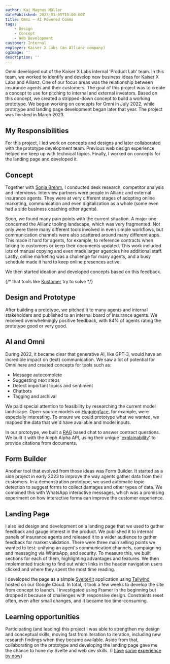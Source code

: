 ```yaml
---
author: Kai Magnus Müller
datePublished: 2023-03-05T15:00:00Z
title: Omni – AI Powered Comms
tags:
    - Design
    - Concept
    - Web Development
customer: Internal
employer: Kaiser X Labs (an Allianz company)
ogImage: ''
description: ''
---
```



<Figure
    alt="We researched how insurance agents work, what their challenges and problems are and the current tool landscape. Based on this, we created concepts in three main areas: communication, contact management and campaigns."
    src="https://res.cloudinary.com/dm3a0qioc/image/upload/v1719993566/Omni/omni-design-collage-1-3_tm0c6h.jpg"
    width="3200"
    height="2000"></Figure>

Omni developed out of the Kaiser X Labs internal 'Product Lab' team. In this team, we worked to identify and develop new business ideas for Kaiser X Labs and Allianz. One of our focus areas was the relationship between insurance agents and their customers. The goal of this project was to create a concept to use for pitching to internal and external investors. Based on this concept, we created a stripped-down concept to build a working prototype. We began working on concepts for Omni in July 2022, while prototype and landing page development began later that year. The project was finished in March 2023.

## My Responsibilities

For this project, I led work on concepts and designs and later collaborated with the prototype development team. Previous web design experience helped me keep up with technical topics. Finally, I worked on concepts for the landing page and developed it.

## Concept

Together with [Sonja Brehm](https://www.sonjabrehm.com/), I conducted desk research, competitor analysis and interviews. Interview partners were people in Allianz and external insurance agents. They were at very different stages of adopting online marketing, communication and even digitalization as a whole (some even had a side business coaching other agents).

Soon, we found many pain points with the current situation. A major one concerned the Allianz tooling landscape, which was very fragmented. Not only were there many different tools involved in even simple workflows, but communication channels were also scattered around many different apps. This made it hard for agents, for example, to reference contracts when talking to customers or keep their documents updated. This work included lots of manual copying and even made larger agencies hire additional staff. Lastly, online marketing was a challenge for many agents, and a busy schedule made it hard to keep online presences active.

We then started ideation and developed concepts based on this feedback.

{/* that tools like [Kustomer](https://www.kustomer.com/) try to solve */}

<Figure
    alt="After our first sketches, we developed a powerful but rough design draft. We then streamlined and focused it for the final concept."
    src="https://res.cloudinary.com/dm3a0qioc/image/upload/v1719993566/Omni/omni-concept-collage-1-3_lplrnc.jpg"
    width="3200"
    height="2000"></Figure>

## Design and Prototype

After building a prototype, we pitched it to many agents and internal stakeholders and published to an internal board of insurance agents. We received overwhelmingly positive feedback, with 84% of agents rating the prototype good or very good.

## AI and Omni

During 2022, it became clear that generative AI, like GPT-3, would have an incredible impact on (text) communication. We saw a lot of potential for Omni here and created concepts for tools such as:

- Message autocomplete
- Suggesting next steps
- Detect important topics and sentiment
- Chatbots
- Tagging and archival

We paid special attention to feasibility by researching the current model landscape. Open-source models on [Huggingface](https://huggingface.co/), for example, were especially interesting. To ensure we could prototype what we wanted, we mapped the data that we'd have available and model inputs.

In our prototype, we built a [RAG](https://en.wikipedia.org/wiki/Prompt_engineering#Retrieval-augmented_generation) based chat to answer contract questions. We built it with the Aleph Alpha API, using their unique '[explainability](https://docs.aleph-alpha.com/docs/explainability/explainability/)' to provide citations from documents.

## Form Builder

Another tool that evolved from those ideas was Form Builder. It started as a side project in early 2023 to improve the way agents gather data from their customers. In a demonstration prototype, we used automatic topic detection to suggest forms to collect damages and other types of data. We combined this with WhatsApp interactive messages, which was a promising experiment on how interactive forms can improve the customer experience.

<Figure
    alt="Interactive messages allow customers (left) to send predefined answers to questions. Form Builder would then take that data, together with images and more and fill out forms for the agent (right)."
    src="https://res.cloudinary.com/dm3a0qioc/image/upload/v1720019782/Omni/fb-flow-collage-1-2_ualghq.jpg"
    width="3200"
    height="2000"></Figure>

## Landing Page

I also led design and development on a landing page that we used to gather feedback and gauge interest in the product. We published it to internal panels of insurance agents and released it to a wider audience to gather feedback for market validation.
There were three main selling points we wanted to test: unifying an agent's communication channels, campaigning and messaging via WhatsApp, and security. To measure this, we built sections for each of them, highlighting advantages and features. We then implemented tracking to find out which links in the header navigation users clicked and where they spent the most time reading.

<Figure
    alt="First impressions matter and we spent a few iterations working out wording, layout and content to get our message right."
    src="https://res.cloudinary.com/dm3a0qioc/image/upload/v1719941980/Omni/omni-landing-concept-2_phsawc.jpg"
    width="3200"
    height="2000"></Figure>

I developed the page as a simple [SvelteKit](https://kit.svelte.dev/) application using [Tailwind](https://tailwindcss.com/), hosted on our Google Cloud. In total, it took a few weeks to develop the site from concept to launch. I investigated using Framer in the beginning but dropped it because of challenges with responsive design. Constraints reset often, even after small changes, and it became too time-consuming.

<Figure
    alt="The finished site was responsive and supported light and dark mode."
    src="https://res.cloudinary.com/dm3a0qioc/image/upload/v1719941980/Omni/omni-landing-2_w8ewa6.jpg"
    width="3200"
    height="2000"></Figure>

## Learning opportunities

Participating (and leading) this project I was able to strengthen my design and conceptual skills, moving fast from iteration to iteration, including new research findings when they became available. Aside from that, collaborating on the prototype and developing the landing page gave me the chance to hone my Svelte and web dev skills. (I [have](/work/aral-sea-at-uebersee-museum) [some](/articles/using-the-tree-navigator-plugin) [experience](/articles/building-icon-libraries-with-icon-library-manager) [by now](https://app.intersectionslab.com/))
